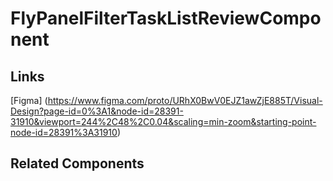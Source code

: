 <!-- fly-panel-filter-task-list-review.stories.mdx -->


<Meta title="QTD Components/evaluation/task-list-review/fly-panel-filter-task-list-review/README" component={FlyPanelFilterTaskListReviewComponent} />

# FlyPanelFilterTaskListReviewComponent

<ArgsTable of={FlyPanelFilterTaskListReviewComponent} />

## Links

[Figma] (https://www.figma.com/proto/URhX0BwV0EJZ1awZjE885T/Visual-Design?page-id=0%3A1&node-id=28391-31910&viewport=244%2C48%2C0.04&scaling=min-zoom&starting-point-node-id=28391%3A31910)

## Related Components

